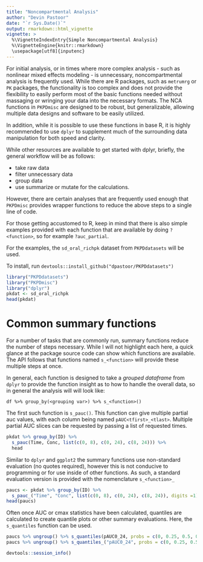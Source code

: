 ```yaml
---
title: "Noncompartmental Analysis"
author: "Devin Pastoor"
date: "`r Sys.Date()`"
output: rmarkdown::html_vignette
vignette: >
  %\VignetteIndexEntry{Simple Noncompartmental Analysis}
  %\VignetteEngine{knitr::rmarkdown}
  \usepackage[utf8]{inputenc}
---
```


For initial analysis, or in times where more complex analysis - such as nonlinear mixed effects
modeling - is unnecessary, noncompartmental analysis is frequently used. While there are R packages, such as `metrumrg` or `PK` packages, the functionality is too complex and does not provide the flexibility to easily perform most of the basic functions needed without massaging or wringing your data into the necessary formats. The NCA functions in `PKPDmisc` are designed to be robust, but generalizable, allowing multiple data designs and software to be easily utilized.

In addition, while it is possible to use these functions in base R, it is highly recommended to use `dplyr` to supplement much of the surrounding data manipulation for both speed and clarity.

While other resources are available to get started with dplyr, briefly, the general workflow will be as follows:

* take raw data
* filter unnecessary data
* group data
* use summarize or mutate for the calculations.

However, there are certain analyses that are frequently used enough that `PKPDmisc` provides wrapper functions to reduce the above steps to a single line of code.

For those getting accustomed to R, keep in mind that there is also simple examples provided with each function that are available by doing `?<function>`, so for example `?auc_partial`.

For the examples, the `sd_oral_richpk` dataset from `PKPDdatasets` will be used.

To install, run `devtools::install_github("dpastoor/PKPDdatasets")`

```r
library("PKPDdatasets")
library("PKPDmisc")
library("dplyr")
pkdat <- sd_oral_richpk
head(pkdat)
```

# Common summary functions
For a number of tasks that are commonly run, summary functions reduce the number of steps necessary. While I will not highlight each here, a quick glance at the package source code can show which functions are available. The API follows that functions named `s_<function>` will provide these multiple steps at once. 

In general, each function is designed to take a *grouped dataframe* from `dplyr` to provide the function insight as to how to handle the overall data, so in general the analysis will will look like:

```
df %>% group_by(<grouping var>) %>% s_<function>()
```

The first such function is `s_pauc()`. This function can give multiple partial auc values, with each column being named `pAUC<tfirst>_<tlast>`. Multiple partial AUC slices can be requested by passing a list of requested times.

```r
pkdat %>% group_by(ID) %>% 
  s_pauc(Time, Conc, list(c(0, 8), c(0, 24), c(8, 24))) %>%
  head
```

Similar to `dplyr` and `ggplot2` the summary functions use non-standard evaluation (no quotes required), however this is not conducive to programming or for use inside of other functions. As such, a standard evaluation version is provided with the nomenclature `s_<function>_`

```r
paucs <- pkdat %>% group_by(ID) %>% 
  s_pauc_("Time", "Conc", list(c(0, 8), c(0, 24), c(8, 24)), digits =1)
head(paucs)
```


Often once AUC or cmax statistics have been calculated, quantiles are calculated to create quantile plots or other summary evaluations. Here, the `s_quantiles` function can be used.


```r
paucs %>% ungroup() %>% s_quantiles(pAUC0_24, probs = c(0, 0.25, 0.5, 0.75, 1))
paucs %>% ungroup() %>% s_quantiles_("pAUC0_24", probs = c(0, 0.25, 0.5, 0.75, 1))
```

```r
devtools::session_info()
```
